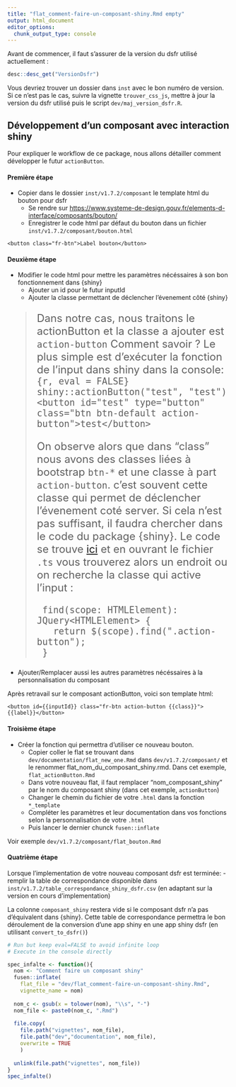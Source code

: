 ```yaml
---
title: "flat_comment-faire-un-composant-shiny.Rmd empty"
output: html_document
editor_options: 
  chunk_output_type: console
---
```

<style>
blockquote{
  font-size: 1.5rem;
}
</style>

Avant de commencer, il faut s'assurer de la version du dsfr utilisé actuellement :

```r
desc::desc_get("VersionDsfr")
```

Vous devriez trouver un dossier dans `inst` avec le bon numéro de version. Si ce n'est pas le cas, suivre la vignette `trouver_css_js`, mettre à jour la version du dsfr utilisé puis le script `dev/maj_version_dsfr.R`.

## Développement d'un composant avec interaction shiny

Pour expliquer le workflow de ce package, nous allons détailler comment développer le futur `actionButton`.

#### Première étape

- Copier dans le dossier `inst/v1.7.2/composant` le template html du bouton pour dsfr
  - Se rendre sur <https://www.systeme-de-design.gouv.fr/elements-d-interface/composants/bouton/>
  - Enregistrer le code html par défaut du bouton dans un fichier `inst/v1.7.2/composant/bouton.html`
  
```
<button class="fr-btn">Label bouton</button>
```

#### Deuxième étape

- Modifier le code html pour mettre les paramètres nécéssaires à son bon fonctionnement dans {shiny}
  - Ajouter un id pour le futur inputId
  - Ajouter la classe permettant de déclencher l'évenement côté {shiny}


> Dans notre cas, nous traitons le actionButton et la classe a ajouter est `action-button`
Comment savoir ?
Le plus simple est d'exécuter la fonction de l'input dans shiny dans la console:
>```{r, eval = FALSE}
>shiny::actionButton("test", "test")
>```
>`<button id="test" type="button" class="btn btn-default action-button">test</button>`
>
>On observe alors que dans "class" nous avons des classes liées à bootstrap `btn-*` et une classe à part `action-button`. c'est souvent cette classe qui permet de déclencher l'évenement coté server. Si cela n'est pas suffisant, il faudra chercher dans le code du package {shiny}. Le code se trouve [ici](https://github.com/rstudio/shiny/tree/main/srcts/src/bindings/input) et en ouvrant le fichier `.ts` vous trouverez alors un endroit ou on recherche la classe qui active l'input :
>```
>  find(scope: HTMLElement): JQuery<HTMLElement> {
>    return $(scope).find(".action-button");
>  }
>```

  - Ajouter/Remplacer aussi les autres paramètres nécéssaires à la personnalisation du composant
  
Après retravail sur le composant actionButton, voici son template html:

```
<button id={{inputId}} class="fr-btn action-button {{class}}">{{label}}</button>
```

#### Troisième étape

- Créer la fonction qui permettra d'utiliser ce nouveau bouton.
  - Copier coller le flat se trouvant dans `dev/documentation/flat_new_one.Rmd` dans
  `dev/v1.7.2/composant/` et le renommer flat_nom_du_composant_shiny.rmd. Dans cet exemple, `flat_actionButton.Rmd`
  - Dans votre nouveau flat, il faut remplacer "nom_composant_shiny" par le nom du composant shiny (dans cet exemple, `actionButton`)
  - Changer le chemin du fichier de votre `.html` dans la fonction `*_template`
  - Compléter les paramètres et leur documentation dans vos fonctions selon la personnalisation de votre `.html`
  - Puis lancer le dernier chunck `fusen::inflate`
  
Voir exemple `dev/v1.7.2/composant/flat_bouton.Rmd`
 
#### Quatrième étape

Lorsque l'implementation de votre nouveau composant dsfr est terminée:
- remplir la table de correspondance disponible dans `inst/v1.7.2/table_correspondance_shiny_dsfr.csv` (en adaptant sur la version en cours d'implementation)

La colonne `composant_shiny` restera vide si le composant dsfr n'a pas d'équivalent dans {shiny}.
Cette table de correspondance permettra le bon déroulement de la conversion d'une app shiny en une app shiny dsfr (en utilisant `convert_to_dsfr()`)

```r
# Run but keep eval=FALSE to avoid infinite loop
# Execute in the console directly

spec_infalte <- function(){
  nom <- "Comment faire un composant shiny"
  fusen::inflate(
    flat_file = "dev/flat_comment-faire-un-composant-shiny.Rmd", 
    vignette_name = nom)
  
  nom_c <- gsub(x = tolower(nom), "\\s", "-")
  nom_file <- paste0(nom_c, ".Rmd")
  
  file.copy(
    file.path("vignettes", nom_file),
    file.path("dev","documentation", nom_file),
    overwrite = TRUE
    )
  
  unlink(file.path("vignettes", nom_file))
}
spec_infalte()

```

